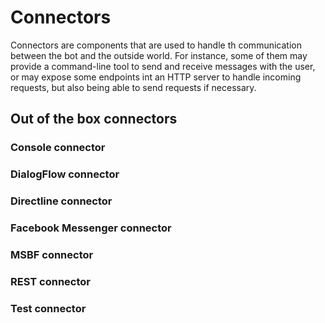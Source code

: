 # Connectors

Connectors are components that are used to handle th communication between the bot and the outside world. For instance,
some of them may provide a command-line tool to send and receive messages with the user, or may expose some endpoints
int an HTTP server to handle incoming requests, but also being able to send requests if necessary.

## Out of the box connectors

### Console connector

### DialogFlow connector

### Directline connector

### Facebook Messenger connector

### MSBF connector

### REST connector

### Test connector
